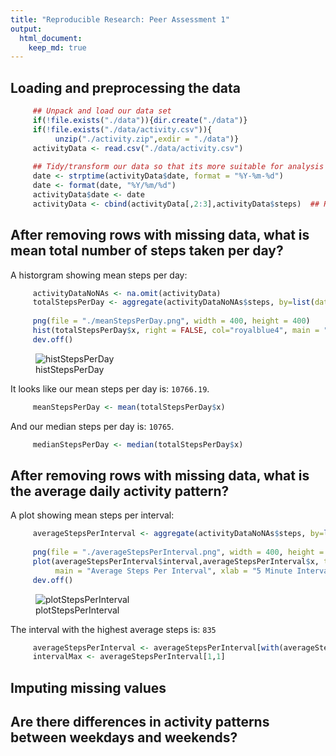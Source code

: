 ```yaml
---
title: "Reproducible Research: Peer Assessment 1"
output: 
  html_document:
    keep_md: true
---
```



## Loading and preprocessing the data
```r
     ## Unpack and load our data set
     if(!file.exists("./data")){dir.create("./data")}
     if(!file.exists("./data/activity.csv")){
          unzip("./activity.zip",exdir = "./data")}
     activityData <- read.csv("./data/activity.csv")
     
     ## Tidy/transform our data so that its more suitable for analysis
     date <- strptime(activityData$date, format = "%Y-%m-%d")
     date <- format(date, "%Y/%m/%d")
     activityData$date <- date
     activityData <- cbind(activityData[,2:3],activityData$steps)  ## Reorder variables
```


## After removing rows with missing data, what is mean total number of steps taken per day?

A historgram showing mean steps per day:
```r
     activityDataNoNAs <- na.omit(activityData)
     totalStepsPerDay <- aggregate(activityDataNoNAs$steps, by=list(date = activityDataNoNAs$date), FUN=sum)
     
     png(file = "./meanStepsPerDay.png", width = 400, height = 400)
     hist(totalStepsPerDay$x, right = FALSE, col="royalblue4", main = "Steps Taken Per Day", xlab = "Steps")
     dev.off()
```
![histStepsPerDay](https://github.com/trevorsaurus9000/RepData_PeerAssessment1/blob/master/meanStepsPerDay.png)

It looks like our mean steps per day is: `10766.19`.
```r
     meanStepsPerDay <- mean(totalStepsPerDay$x)
```

And our median steps per day is: `10765`.
```r
     medianStepsPerDay <- median(totalStepsPerDay$x)
```

## After removing rows with missing data, what is the average daily activity pattern?

A plot showing mean steps per interval:
```r
     averageStepsPerInterval <- aggregate(activityDataNoNAs$steps, by=list(interval = activityDataNoNAs$interval), FUN=mean)
     
     png(file = "./averageStepsPerInterval.png", width = 400, height = 400)
     plot(averageStepsPerInterval$interval,averageStepsPerInterval$x, type ="l", col="royalblue4",
          main = "Average Steps Per Interval", xlab = "5 Minute Interval", ylab = "Average Steps Taken")
     dev.off()
```

![plotStepsPerInterval](https://github.com/trevorsaurus9000/RepData_PeerAssessment1/blob/master/averageStepsPerInterval.png)

The interval with the highest average steps is: `835`
```r
     averageStepsPerInterval <- averageStepsPerInterval[with(averageStepsPerInterval, order(-x)),]
     intervalMax <- averageStepsPerInterval[1,1]
```

## Imputing missing values



## Are there differences in activity patterns between weekdays and weekends?
